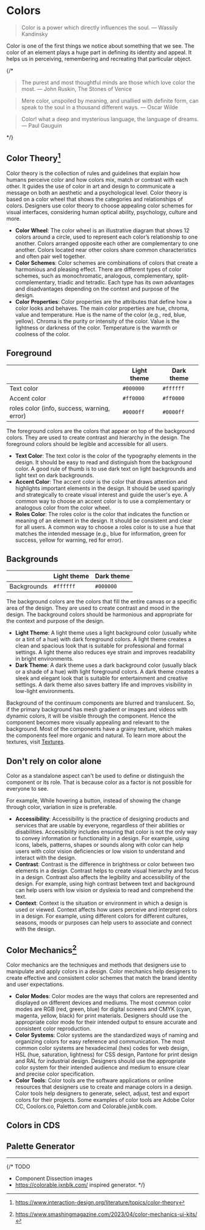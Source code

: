
# Colors

> Color is a power which directly influences the soul.
> ― Wassily Kandinsky

Color is one of the first things we notice about something that we see. The color of an element plays a huge part in defining its identity and appeal. It helps us in perceiving, remembering and recreating that particular object.

{/*
> The purest and most thoughtful minds are those which love color the most.
> ― John Ruskin, The Stones of Venice

> Mere color, unspoiled by meaning, and unallied with definite form, can speak to the soul in a thousand different ways.
> ― Oscar Wilde

> Color! what a deep and mysterious language, the language of dreams.
> ― Paul Gauguin
> 
*/}

## Color Theory[^1]

[^1]: https://www.interaction-design.org/literature/topics/color-theory

Color theory is the collection of rules and guidelines that explain how humans perceive color and how colors mix, match or contrast with each other. It guides the use of color in art and design to communicate a message on both an aesthetic and a psychological level. Color theory is based on a color wheel that shows the categories and relationships of colors. Designers use color theory to choose appealing color schemes for visual interfaces, considering human optical ability, psychology, culture and more.

- **Color Wheel**: The color wheel is an illustrative diagram that shows 12 colors around a circle, used to represent each color’s relationship to one another. Colors arranged opposite each other are complementary to one another. Colors located near other colors share common characteristics and often pair well together.
- **Color Schemes**: Color schemes are combinations of colors that create a harmonious and pleasing effect. There are different types of color schemes, such as monochromatic, analogous, complementary, split-complementary, triadic and tetradic. Each type has its own advantages and disadvantages depending on the context and purpose of the design.
- **Color Properties**: Color properties are the attributes that define how a color looks and behaves. The main color properties are hue, chroma, value and temperature. Hue is the name of the color (e.g., red, blue, yellow). Chroma is the purity or intensity of the color. Value is the lightness or darkness of the color. Temperature is the warmth or coolness of the color.

## Foreground

|                                             | Light theme | Dark theme |
| ------------------------------------------- | ----------- | ---------- |
| Text color                                  | `#000000`   | `#ffffff`  |
| Accent color                                | `#ff0000`   | `#ff0000`  |
| roles color (info, success, warning, error) | `#0000ff`   | `#0000ff`  |

The foreground colors are the colors that appear on top of the background colors. They are used to create contrast and hierarchy in the design. The foreground colors should be legible and accessible for all users.

- **Text Color**: The text color is the color of the typography elements in the design. It should be easy to read and distinguish from the background color. A good rule of thumb is to use dark text on light backgrounds and light text on dark backgrounds.
- **Accent Color**: The accent color is the color that draws attention and highlights important elements in the design. It should be used sparingly and strategically to create visual interest and guide the user's eye. A common way to choose an accent color is to use a complementary or analogous color from the color wheel.
- **Roles Color**: The roles color is the color that indicates the function or meaning of an element in the design. It should be consistent and clear for all users. A common way to choose a roles color is to use a hue that matches the intended message (e.g., blue for information, green for success, yellow for warning, red for error).

## Backgrounds

|             | Light theme | Dark theme |
| ----------- | ----------- | ---------- |
| Backgrounds | `#ffffff`   | `#000000`  |

The background colors are the colors that fill the entire canvas or a specific area of the design. They are used to create contrast and mood in the design. The background colors should be harmonious and appropriate for the context and purpose of the design.

- **Light Theme**: A light theme uses a light background color (usually white or a tint of a hue) with dark foreground colors. A light theme creates a clean and spacious look that is suitable for professional and formal settings. A light theme also reduces eye strain and improves readability in bright environments.
- **Dark Theme**: A dark theme uses a dark background color (usually black or a shade of a hue) with light foreground colors. A dark theme creates a sleek and elegant look that is suitable for entertainment and creative settings. A dark theme also saves battery life and improves visibility in low-light environments.

Background of the continuum components are blurred and translucent. So, if the primary background has mesh gradient or images and videos with dynamic colors, it will be visible through the component. Hence the component becomes more visually appealing and relevant
to the background. Most of the components have a grainy texture, which makes the components feel more organic and natural. To learn more about the textures, visit [Textures](./texture).

## Don't rely on color alone

Color as a standalone aspect can't be used to define or distinguish the component or its role. That is because color as a factor is not
possible for everyone to see.

For example, While hovering a button, instead of showing the change through color, variation in size is preferable.

- **Accessibility**: Accessibility is the practice of designing products and services that are usable by everyone, regardless of their abilities or disabilities. Accessibility includes ensuring that color is not the only way to convey information or functionality in a design. For example, using icons, labels, patterns, shapes or sounds along with color can help users with color vision deficiencies or low vision to understand and interact with the design.
- **Contrast**: Contrast is the difference in brightness or color between two elements in a design. Contrast helps to create visual hierarchy and focus in a design. Contrast also affects the legibility and accessibility of the design. For example, using high contrast between text and background can help users with low vision or dyslexia to read and comprehend the text.
- **Context**: Context is the situation or environment in which a design is used or viewed. Context affects how users perceive and interpret colors in a design. For example, using different colors for different cultures, seasons, moods or purposes can help users to associate and connect with the design.

## Color Mechanics[^2]

[^2]: https://www.smashingmagazine.com/2023/04/color-mechanics-ui-kits/

Color mechanics are the techniques and methods that designers use to manipulate and apply colors in a design. Color mechanics help designers to create effective and consistent color schemes that match the brand identity and user expectations.

- **Color Modes**: Color modes are the ways that colors are represented and displayed on different devices and mediums. The most common color modes are RGB (red, green, blue) for digital screens and CMYK (cyan, magenta, yellow, black) for print materials. Designers should use the appropriate color mode for their intended output to ensure accurate and consistent color reproduction.
- **Color Systems**: Color systems are the standardized ways of naming and organizing colors for easy reference and communication. The most common color systems are hexadecimal (hex) codes for web design, HSL (hue, saturation, lightness) for CSS design, Pantone for print design and RAL for industrial design. Designers should use the appropriate color system for their intended audience and medium to ensure clear and precise color specification.
- **Color Tools**: Color tools are the software applications or online resources that designers use to create and manage colors in a design. Color tools help designers to generate, select, adjust, test and export colors for their projects. Some examples of color tools are Adobe Color CC, Coolors.co, Paletton.com and Colorable.jxnblk.com.

## Colors in CDS

<ColorScheme />

## Palette Generator

<Generator />

---

{/*
TODO

- Component Dissection images
- https://colorable.jxnblk.com/ inspired generator.
*/}
